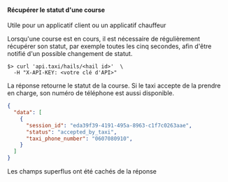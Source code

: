 #### Récupérer le statut d'une course

<SideNote>
Utile pour un applicatif client ou un applicatif chauffeur
</SideNote>

Lorsqu'une course est en cours, il est nécessaire de régulièrement récupérer son statut, par exemple toutes les cinq secondes, afin d'être notifié d'un possible changement de statut.

```shell
$> curl 'api.taxi/hails/<hail id>'  \
  -H "X-API-KEY: <votre clé d'API>"
```

La réponse retourne le statut de la course. Si le taxi accepte de la prendre en charge, son numéro de téléphone est aussi disponible.

```json
{
  "data": [
    {
      "session_id": "eda39f39-4191-495a-8963-c1f7c0263aae",
      "status": "accepted_by_taxi",
      "taxi_phone_number": "0607080910",
    }
  ]
}
```

<SideNote>
Les champs superflus ont été cachés de la réponse
</SideNote>
